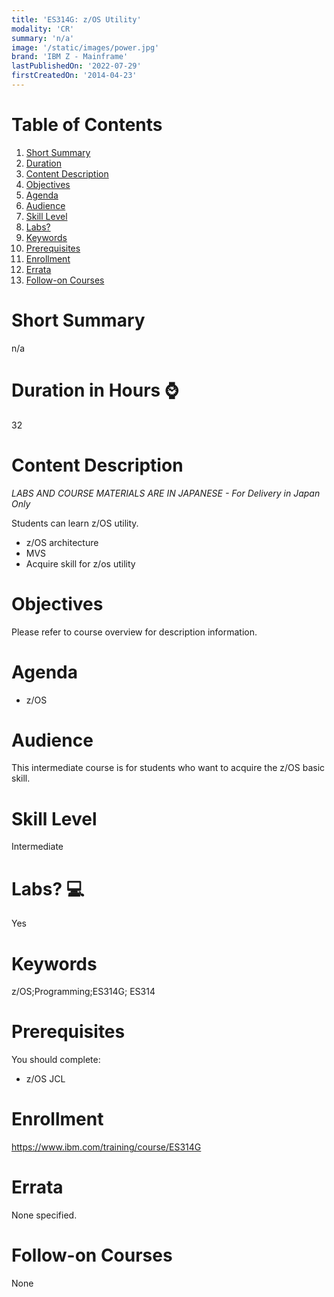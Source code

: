 ```yaml
---
title: 'ES314G: z/OS Utility'
modality: 'CR'
summary: 'n/a'
image: '/static/images/power.jpg'
brand: 'IBM Z - Mainframe'
lastPublishedOn: '2022-07-29'
firstCreatedOn: '2014-04-23'
---
```

# Table of Contents
1.  [Short Summary](#short-summary)
2.  [Duration](#duration-in-hours-)
3.  [Content Description](#content-description)
4.  [Objectives](#objectives)
5.  [Agenda](#agenda)
6.  [Audience](#audience)
7.  [Skill Level](#skill-level)
8.  [Labs?](#labs-)
9.  [Keywords](#keywords)
10. [Prerequisites](#prerequisites)
11. [Enrollment](#enrollment)
12. [Errata](#errata)
13. [Follow-on Courses](#follow-on-courses)

# Short Summary
n/a

# Duration in Hours ⌚
32

# Content Description
*LABS AND COURSE MATERIALS ARE IN JAPANESE - For Delivery in Japan Only*


Students can learn z/OS utility.


* z/OS architecture
* MVS
* Acquire skill for z/os utility


# Objectives
Please refer to course overview for description information.



# Agenda
* z/OS


# Audience
This intermediate course is for students who want to acquire the z/OS basic skill.



# Skill Level
Intermediate        

# Labs? 💻
Yes

# Keywords
z/OS;Programming;ES314G; ES314

# Prerequisites
You should complete:


* z/OS JCL


# Enrollment
https://www.ibm.com/training/course/ES314G

# Errata
None specified.

# Follow-on Courses
None

